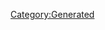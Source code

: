{{Database/Costume/CostumeInfo
 |ID=217
 |DivaId=6
 |PrismCostumeId=27
 |Enabled=2
 |SkillId=25
 |EODICFLJAKO=False
 |AGBPBDODKBK=1
 |HMCOGDICFNB=1
 |LevelMax=4
 |HGBJODBCJDA=4
 |EGLDFPILJLG=1
 |GLEEPAFMPLO=False
 |IIELLEPEEFH=3770
}}
[[Category:Generated]]
